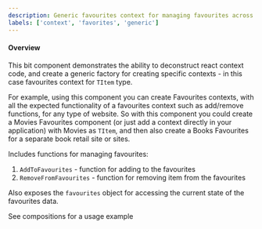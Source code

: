 ```yaml
---
description: Generic favourites context for managing favourites across an application
labels: ['context', 'favorites', 'generic']
---
```


#### Overview

This bit component demonstrates the ability to deconstruct react context code, and create a generic factory for creating specific contexts - in this case favourites context for `TItem` type.

For example, using this component you can create Favourites contexts, with all the expected functionality of a favourites context such as add/remove functions, for any type of 
website. So with this component you could create a Movies Favourites component (or just add a context directly in your application) with Movies as `TItem`, and then also 
create a Books Favourites for a separate book retail site or sites. 

Includes functions for managing favourites:
1. `AddToFavourites` - function for adding to the favourites 
1. `RemoveFromFavourites` - function for removing item from the favourites

Also exposes the `favourites` object for accessing the current state of the favourites data.

See compositions for a usage example





